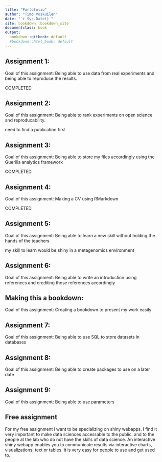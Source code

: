 ```yaml
---
title: "Portofolio"
author: "Timo Voskuilen"
date: "`r Sys.Date()`"
site: bookdown::bookdown_site
documentclass: book
output:
  bookdown::gitbook: default
  #bookdown::html_book: default
---
```

Assignment 1:
-----------------------------------
Goal of this assignment:
Being able to use data from real experiments and being able to reproduce the results.

COMPLETED









Assignment 2:
-----------------------------------
Goal of this assignment:
Being able to rank experiments on open science and reproducability.

need to find a publication first









Assignment 3:
-----------------------------------
Goal of this assignment:
Being able to store my files accordingly using the Guerilla analytics framework


COMPLETED








Assignment 4:
-----------------------------------
Goal of this assignment:
Making a CV using RMarkdown


COMPLETED







 
Assignment 5:
-----------------------------------
Goal of this assignment:
Being able to learn a new skill without holding the hands of the teachers


my skill to learn would be shiny in a metagenomics environment








Assignment 6:
-----------------------------------
Goal of this assignment:
Being able to write an introduction using references and crediting those references accordingly







 
Making this a bookdown:
-----------------------------------
Goal of this assignment:
Creating a bookdown to present my work easily






 
Assignment 7:
-----------------------------------
Goal of this assignment:
Being able to use SQL to store datasets in databases









 
Assignment 8:
-----------------------------------
Goal of this assignment:
Being able to create packages to use on a later date













 
Assignment 9:
-----------------------------------
Goal of this assignment:
Being able to use parameters







Free assignment 
------------------------------------
For my free assignment i want to be specializing on shiny webapps. I find it very important to make data sciences accessable to the public, and to the people at the lab who do not have the skills of data science. An interactive shiny webapp enables you to communicate results via interactive charts, visualizations, text or tables. it is very easy for people to use and get used to. 




